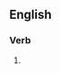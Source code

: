 ==English==

===Verb===
{{head|en|verb form}}

# {{present participle of|withstand|lang=en|nocat=1}}